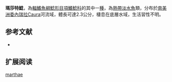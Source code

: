 {{Speciesbox
| name = 瑪莎特鯰
| image = 
| image_width = 250px
| status = NE
| status_system = IUCN3.1
| genus = Tatia
| species = marthae
| authority = Vari & Ferraris, 2013
| synonyms = 
}}
'''瑪莎特鯰'''，為[[輻鰭魚綱|輻鰭魚綱]][[鯰形目|鯰形目]][[項鰭鯰科|項鰭鯰科]]的其中一[[種|種]]，為[[熱帶|熱帶]][[淡水魚|淡水魚]]類，分布於[[南美洲|南美洲]][[委內瑞拉|委內瑞拉]]Caura河流域，體長可達2.3公分，棲息在底層水域，生活習性不明。

==参考文献==
*{{FishBase_species|genus=Tatia|species=marthae|year=2015|month=5}}

== 扩展阅读 ==
{{refbegin}}
{{wikispecies-inline|Tatia marthae|瑪莎特鯰}}
{{refend}}
{{Taxonbar|from=Q21365665}}

[[Category:特鯰屬|marthae]]